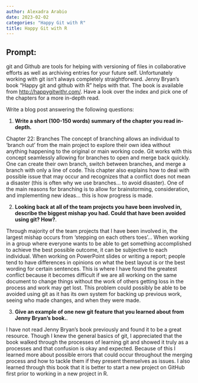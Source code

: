 ```yaml
---
author: Alexadra Arabio
date: 2023-02-02
categories: "Happy Git with R"
title: Happy Git with R
---
```


## Prompt:

git and Github are tools for helping with versioning of files in collaborative efforts as well as archiving entries for your future self. 
Unfortunately working with git isn't always completely straightforward. 
Jenny Bryan's book "Happy git and github with R" helps with that. The book is available from [http://happygitwithr.com/](http://happygitwithr.com/). Have a look over the index and pick one of the chapters for a more in-depth read.

Write a blog post answering the following questions: 

1. **Write a short (100-150 words) summary of the chapter you read in-depth.**

Chapter 22: Branches
The concept of branching allows an individual to 'branch out' from the main project to explore their own idea without anything happening to the original or main working code. Git works with this concept seamlessly allowing for branches to open and merge back quickly. One can create their own branch, switch between branches, and merge a branch with only a line of code. This chapter also explains how to deal with possible issue that may occur and recognizes that a conflict does not mean a disaster (this is often why we use branches... to avoid disaster). One of the main reasons for branching is to allow for brainstorming, consideration, and implementing new ideas... this is how progress is made.

2. **Looking back at all of the team projects you have been involved in, describe the biggest mishap you had. Could that have been avoided using git? How?**. 

Through majority of the team projects that I have been involved in, the largest mishap occurs from 'stepping on each others toes'... When working in a group where everyone wants to be able to get something accomplished to achieve the best possible outcome, it can be subjective to each individual. When working on PowerPoint slides or writing a report; people tend to have differences in opinions on what the best layout is or the best wording for certain sentences. This is where I have found the greatest conflict because it becomes difficult if we are all working on the same document to change things without the work of others getting loss in the process and work may get lost. This problem could possibly be able to be avoided using git as it has its own system for backing up previous work, seeing who made changes, and when they were made. 

3. **Give an example of one new git feature that you learned about from Jenny Bryan's book.**.

I have not read Jenny Bryan's book previously and found it to be a great resource. Though I knew the general basics of git, I appreciated that the book walked through the processes of learning git and showed it truly as a processes and that confusion is okay and expected. Because of this I learned more about possible errors that could occur throughout the merging process and how to tackle them if they present themselves as issues. I also learned through this book that it is better to start a new project on GitHub first prior to working in a new project in R. 
